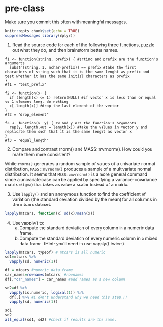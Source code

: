 # pre-class

Make sure you commit this often with meaningful messages. 

```r
knitr::opts_chunk$set(echo = TRUE)
suppressMessages(library(dplyr))
```

1. Read the source code for each of the following three functions, puzzle out what they do, and then brainstorm better names.

```
f1 <- function(string, prefix) { #srting and prefix are the function's arguments
  substr(string, 1, nchar(prefix)) == prefix #take the first characters of string such that it is the same lenght as prefix and test whether it has the same initial characters as prefix
}
#f1 = "test_prefix"

f2 <- function(x) {
  if (length(x) <= 1) return(NULL) #if vector x is less than or equal to 1 element long, do nothing
  x[-length(x)] #drop the last element of the vector
}
#f2 = "drop_element"

f3 <- function(x, y) { #x and y are the function's arguments
  rep(y, length.out = length(x)) #take the values in vector y and replicate them such that it is the same lenght as vector x
}
#f3 = "equal_length"
```

2. Compare and contrast rnorm() and MASS::mvrnorm(). How could you make them more consistent?

While `rnorm()` generates a random sample of values of a univariate normal distribution, `MASS::mvrnorm()` produces a sample of a multivariate normal distribution. It seems that `MASS::mvrnorm()` is a more general command since a univariate case can be applied by specifying a variance-covariance matrix (`Sigma`) that takes as value a scalar instead of a matrix.

3. Use `lapply()` and an anonymous function to find the coefficient of variation (the standard deviation divided by the mean) for all columns in the mtcars dataset.

```r
lapply(mtcars, function(x) sd(x)/mean(x))
```

4. Use vapply() to:
    a. Compute the standard deviation of every column in a numeric data frame.
    b. Compute the standard deviation of every numeric column in a mixed data frame. (Hint: you’ll need to use vapply() twice.)

```r
lapply(mtcars, typeof) # mtcars is all numeric
sd1=mtcars %>%
  vapply(sd, numeric(1))

df = mtcars #numeric data frame
car_names=rownames(mtcars) #rownames
df[,"car_names"] = car_names #add names as a new column

sd2=df %>%
  vapply(is.numeric, logical(1)) %>%
  df[.] %>% #i don't understand why we need this step!!!
  vapply(sd, numeric(1))

sd1
sd2
all_equal(sd1, sd2) #check if results are the same.
```
